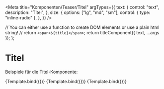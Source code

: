 

<Meta
  title="Komponenten/Teaser/Titel"
  argTypes={{
    text: {
      control: "text",
      description: "Titel",
    },
    size: {
      options: ["lg", "md", "sm"],
      control: { type: "inline-radio" },
    },
  }}
/>

  // You can either use a function to create DOM elements or use a plain html string!
  // return `<span>${title}</span>`;
  return titleComponent({ text, ...args });
};

# Titel

Beispiele für die Titel-Komponente:

<Preview withToolbar>
  <Story
    name="title-large"
    args={{
        text: "Dies ist der Titel eines 100%-Teasers",
        size: "lg",
    }}
  >
    {Template.bind({})}
  </Story>
  <Story
    name="title-medium"
    args={{
        text: "Dies ist der Titel eines 66%-, 50%- oder 33%-Teasers",
        size: "md",
    }}
  >
    {Template.bind({})}
  </Story>
  <Story
    name="title-small"
    args={{
        text: "Dies ist der Titel eines 25%-Teasers",
        size: "sm",
    }}
  >
    {Template.bind({})}
  </Story>
</Preview>

<ArgsTable story="title-large" />